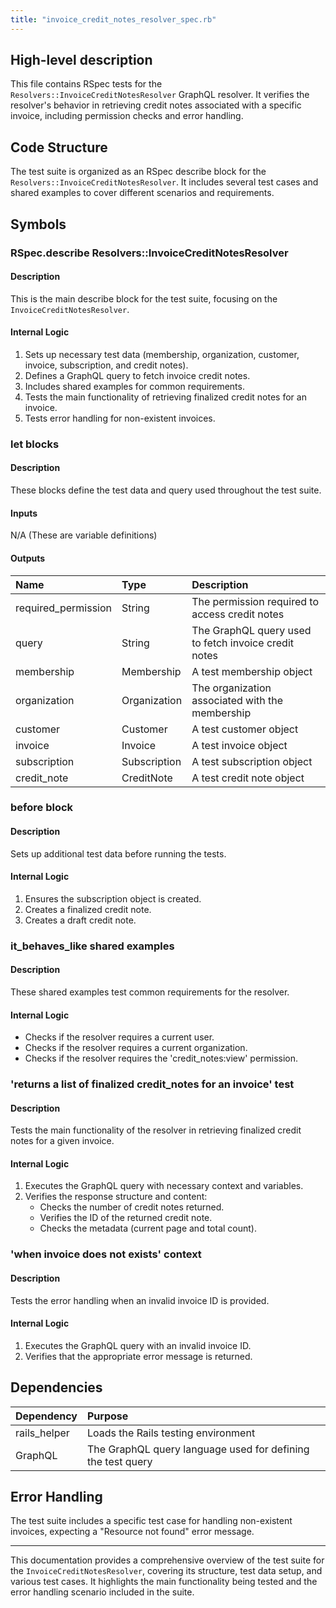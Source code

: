 ```yaml
---
title: "invoice_credit_notes_resolver_spec.rb"
---
```


## High-level description
This file contains RSpec tests for the `Resolvers::InvoiceCreditNotesResolver` GraphQL resolver. It verifies the resolver's behavior in retrieving credit notes associated with a specific invoice, including permission checks and error handling.

## Code Structure
The test suite is organized as an RSpec describe block for the `Resolvers::InvoiceCreditNotesResolver`. It includes several test cases and shared examples to cover different scenarios and requirements.

## Symbols

### RSpec.describe Resolvers::InvoiceCreditNotesResolver
#### Description
This is the main describe block for the test suite, focusing on the `InvoiceCreditNotesResolver`.

#### Internal Logic
1. Sets up necessary test data (membership, organization, customer, invoice, subscription, and credit notes).
2. Defines a GraphQL query to fetch invoice credit notes.
3. Includes shared examples for common requirements.
4. Tests the main functionality of retrieving finalized credit notes for an invoice.
5. Tests error handling for non-existent invoices.

### let blocks
#### Description
These blocks define the test data and query used throughout the test suite.

#### Inputs
N/A (These are variable definitions)

#### Outputs
| Name | Type | Description |
|:-----|:-----|:------------|
| required_permission | String | The permission required to access credit notes |
| query | String | The GraphQL query used to fetch invoice credit notes |
| membership | Membership | A test membership object |
| organization | Organization | The organization associated with the membership |
| customer | Customer | A test customer object |
| invoice | Invoice | A test invoice object |
| subscription | Subscription | A test subscription object |
| credit_note | CreditNote | A test credit note object |

### before block
#### Description
Sets up additional test data before running the tests.

#### Internal Logic
1. Ensures the subscription object is created.
2. Creates a finalized credit note.
3. Creates a draft credit note.

### it_behaves_like shared examples
#### Description
These shared examples test common requirements for the resolver.

#### Internal Logic
- Checks if the resolver requires a current user.
- Checks if the resolver requires a current organization.
- Checks if the resolver requires the 'credit_notes:view' permission.

### 'returns a list of finalized credit_notes for an invoice' test
#### Description
Tests the main functionality of the resolver in retrieving finalized credit notes for a given invoice.

#### Internal Logic
1. Executes the GraphQL query with necessary context and variables.
2. Verifies the response structure and content:
   - Checks the number of credit notes returned.
   - Verifies the ID of the returned credit note.
   - Checks the metadata (current page and total count).

### 'when invoice does not exists' context
#### Description
Tests the error handling when an invalid invoice ID is provided.

#### Internal Logic
1. Executes the GraphQL query with an invalid invoice ID.
2. Verifies that the appropriate error message is returned.

## Dependencies
| Dependency | Purpose |
|:-----------|:--------|
| rails_helper | Loads the Rails testing environment |
| GraphQL | The GraphQL query language used for defining the test query |

## Error Handling
The test suite includes a specific test case for handling non-existent invoices, expecting a "Resource not found" error message.

___

This documentation provides a comprehensive overview of the test suite for the `InvoiceCreditNotesResolver`, covering its structure, test data setup, and various test cases. It highlights the main functionality being tested and the error handling scenario included in the suite.